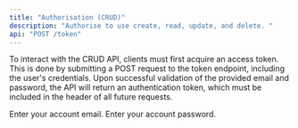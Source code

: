 ```yaml
---
title: "Authorisation (CRUD)"
description: "Authorise to use create, read, update, and delete. "
api: "POST /token"
---
```


To interact with the CRUD API, clients must first acquire an access token. This is done by submitting a POST request to the token endpoint, including the user's credentials. Upon successful validation of the provided email and password, the API will return an authentication token, which must be included in the header of all future requests.

<ParamField body="email" type="string" required>
  Enter your account email.
</ParamField>

<ParamField body="password" type="string" required>
  Enter your account password.
</ParamField>